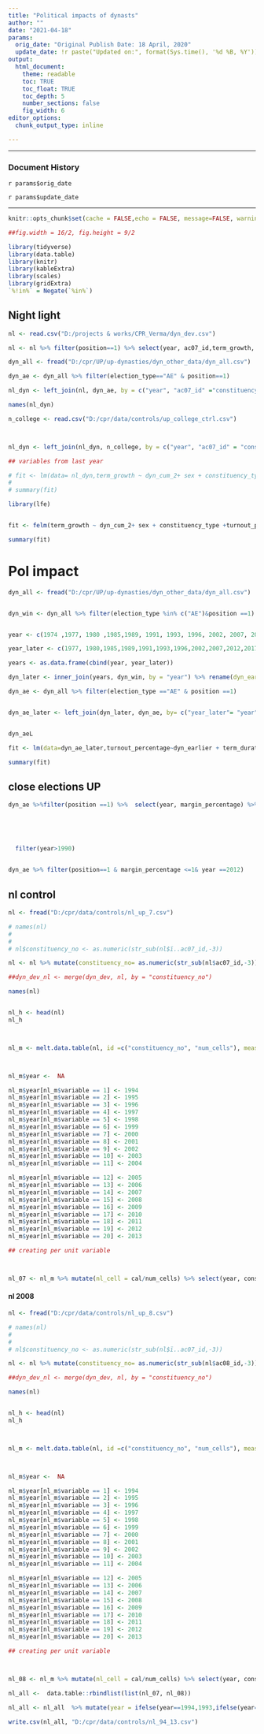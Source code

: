 ```yaml
---
title: "Political impacts of dynasts"
author: ""
date: "2021-04-18"
params:
  orig_date: "Original Publish Date: 18 April, 2020"
  update_date: !r paste("Updated on:", format(Sys.time(), '%d %B, %Y'))
output:
  html_document:
    theme: readable
    toc: TRUE
    toc_float: TRUE
    toc_depth: 5
    number_sections: false
    fig_width: 6            
editor_options: 
  chunk_output_type: inline

---
```


---

### Document History

`r params$orig_date`

`r params$update_date`

---
```r

knitr::opts_chunk$set(cache = FALSE,echo = FALSE, message=FALSE, warning = FALSE)

##fig.width = 16/2, fig.height = 9/2

library(tidyverse)
library(data.table)
library(knitr)
library(kableExtra)
library(scales)
library(gridExtra)
`%!in%` = Negate(`%in%`)
```



## Night light




```r

nl <- read.csv("D:/projects & works/CPR_Verma/dyn_dev.csv")

nl <- nl %>% filter(position==1) %>% select(year, ac07_id,term_growth, annual_growth)  

dyn_all <- fread("D:/cpr/UP/up-dynasties/dyn_other_data/dyn_all.csv")

dyn_ae <- dyn_all %>% filter(election_type=="AE" & position==1)

nl_dyn <- left_join(nl, dyn_ae, by = c("year", "ac07_id" ="constituency_no"))

names(nl_dyn)

n_college <- read.csv("D:/cpr/data/controls/up_college_ctrl.csv")



nl_dyn <- left_join(nl_dyn, n_college, by = c("year", "ac07_id" = "constituency_no"))

```




```r

## variables from last year

# fit <- lm(data= nl_dyn,term_growth ~ dyn_cum_2+ sex + constituency_type +turnout_percentage+ enop+ term_duration+factor(year) +caste_groups+incumbent+turnout_percentage+margin_percentage+no_terms+log(electors) +college_cumsum+ factor(ac07_id))
# 
# summary(fit)

library(lfe)


fit <- felm(term_growth ~ dyn_cum_2+ sex + constituency_type +turnout_percentage+ enop+ term_duration +incumbent+turnout_percentage+margin_percentage+no_terms+log(electors) |factor(year)+factor(district_name)|0|district_name, data = nl_dyn)

summary(fit)


```


# Pol impact


```r

dyn_all <- fread("D:/cpr/UP/up-dynasties/dyn_other_data/dyn_all.csv")


dyn_win <- dyn_all %>% filter(election_type %in% c("AE")&position ==1) %>% select(year, constituency_no, dyn_cum_2)


year <- c(1974 ,1977, 1980 ,1985,1989, 1991, 1993, 1996, 2002, 2007, 2012)

year_later <- c(1977, 1980,1985,1989,1991,1993,1996,2002,2007,2012,2017)

years <- as.data.frame(cbind(year, year_later))

dyn_later <- inner_join(years, dyn_win, by = "year") %>% rename(dyn_earlier = dyn_cum_2)

dyn_ae <- dyn_all %>% filter(election_type =="AE" & position ==1)


dyn_ae_later <- left_join(dyn_later, dyn_ae, by= c("year_later"= "year", "constituency_no"="constituency_no") )


dyn_aeL


```



```r

fit <- lm(data=dyn_ae_later,turnout_percentage~dyn_earlier + term_duration+factor(year))

summary(fit)

```

## close elections UP

```r



dyn_ae %>%filter(position ==1) %>%  select(year, margin_percentage) %>% mutate(pc_1= ifelse(margin_percentage<=1,1,0),
                                                                               pc_2= ifelse(margin_percentage<=2,1,0),
                                                                               pc_3= ifelse(margin_percentage<=3,1,0),
                                                                               pc_4= ifelse(margin_percentage<=4,1,0),
                                                                               pc_5= ifelse(margin_percentage<=5,1,0),
                                                                               pc_10= ifelse(margin_percentage<=10,1,0)) %>% group_by(year) %>% summarise(pc1 = sum(pc_1),pc2 = sum(pc_2),pc3 = sum(pc_3),pc4 = sum(pc_4),pc5 = sum(pc_5),pc10 = sum(pc_10)) %>% 
  filter(year>1990)


dyn_ae %>% filter(position==1 & margin_percentage <=1& year ==2012)

```




## nl control

```r

nl <- fread("D:/cpr/data/controls/nl_up_7.csv")

# names(nl)
#   
#   
# nl$constituency_no <- as.numeric(str_sub(nl$ï..ac07_id,-3))

nl <- nl %>% mutate(constituency_no= as.numeric(str_sub(nl$ac07_id,-3))) %>% select(constituency_no,everything(), -ac07_id)

##dyn_dev_nl <- merge(dyn_dev, nl, by = "constituency_no")

names(nl)


nl_h <- head(nl)
nl_h



nl_m <- melt.data.table(nl, id =c("constituency_no", "num_cells"), measure = patterns( total = "^total_light",max = "^max_light", cal = "^cal" ))



nl_m$year <-  NA

nl_m$year[nl_m$variable == 1] <- 1994
nl_m$year[nl_m$variable == 2] <- 1995
nl_m$year[nl_m$variable == 3] <- 1996
nl_m$year[nl_m$variable == 4] <- 1997
nl_m$year[nl_m$variable == 5] <- 1998
nl_m$year[nl_m$variable == 6] <- 1999
nl_m$year[nl_m$variable == 7] <- 2000
nl_m$year[nl_m$variable == 8] <- 2001
nl_m$year[nl_m$variable == 9] <- 2002
nl_m$year[nl_m$variable == 10] <- 2003
nl_m$year[nl_m$variable == 11] <- 2004

nl_m$year[nl_m$variable == 12] <- 2005
nl_m$year[nl_m$variable == 13] <- 2006
nl_m$year[nl_m$variable == 14] <- 2007
nl_m$year[nl_m$variable == 15] <- 2008
nl_m$year[nl_m$variable == 16] <- 2009
nl_m$year[nl_m$variable == 17] <- 2010
nl_m$year[nl_m$variable == 18] <- 2011
nl_m$year[nl_m$variable == 19] <- 2012
nl_m$year[nl_m$variable == 20] <- 2013


```




```r

## creating per unit variable



nl_07 <- nl_m %>% mutate(nl_cell = cal/num_cells) %>% select(year, constituency_no, max_nl =max, nl_tot = total, nl_cell) %>% filter(year %in% c(1994,1996,2002,2007))

```

#### nl 2008

```r

nl <- fread("D:/cpr/data/controls/nl_up_8.csv")

# names(nl)
#   
#   
# nl$constituency_no <- as.numeric(str_sub(nl$ï..ac07_id,-3))

nl <- nl %>% mutate(constituency_no= as.numeric(str_sub(nl$ac08_id,-3))) %>% select(constituency_no,everything(), -ac08_id)

##dyn_dev_nl <- merge(dyn_dev, nl, by = "constituency_no")

names(nl)


nl_h <- head(nl)
nl_h



nl_m <- melt.data.table(nl, id =c("constituency_no", "num_cells"), measure = patterns( total = "^total_light",max = "^max_light", cal = "^cal" ))



nl_m$year <-  NA

nl_m$year[nl_m$variable == 1] <- 1994
nl_m$year[nl_m$variable == 2] <- 1995
nl_m$year[nl_m$variable == 3] <- 1996
nl_m$year[nl_m$variable == 4] <- 1997
nl_m$year[nl_m$variable == 5] <- 1998
nl_m$year[nl_m$variable == 6] <- 1999
nl_m$year[nl_m$variable == 7] <- 2000
nl_m$year[nl_m$variable == 8] <- 2001
nl_m$year[nl_m$variable == 9] <- 2002
nl_m$year[nl_m$variable == 10] <- 2003
nl_m$year[nl_m$variable == 11] <- 2004

nl_m$year[nl_m$variable == 12] <- 2005
nl_m$year[nl_m$variable == 13] <- 2006
nl_m$year[nl_m$variable == 14] <- 2007
nl_m$year[nl_m$variable == 15] <- 2008
nl_m$year[nl_m$variable == 16] <- 2009
nl_m$year[nl_m$variable == 17] <- 2010
nl_m$year[nl_m$variable == 18] <- 2011
nl_m$year[nl_m$variable == 19] <- 2012
nl_m$year[nl_m$variable == 20] <- 2013


```




```r

## creating per unit variable



nl_08 <- nl_m %>% mutate(nl_cell = cal/num_cells) %>% select(year, constituency_no, max_nl =max, nl_tot = total, nl_cell) %>% filter(year %in% c(2012,2013))

```



```r

nl_all <-  data.table::rbindlist(list(nl_07, nl_08))

nl_all <- nl_all  %>% mutate(year = ifelse(year==1994,1993,ifelse(year==2013,2012,year)))

write.csv(nl_all, "D:/cpr/data/controls/nl_94_13.csv")

```













